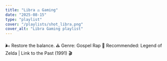 ```yaml
---
title: "Libra ⚖️ Gaming"
date: "2025-08-15"
type: "playlist"
cover: "/playlists/shot_libra.png"
cover_alt: "Libra Gaming playlist"
---
```


🌬 Restore the balance. ⛪️ Genre: Gospel Rap 🔔 Recommended: Legend of Zelda | Link to the Past (1991) 🎬

<SpotifyEmbed url="https://open.spotify.com/embed/playlist/47titu9ry0AQmckL5jkOGt" />